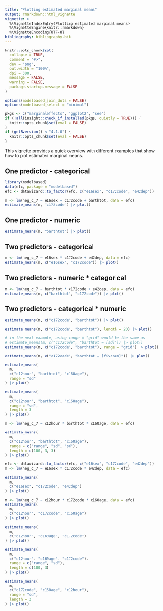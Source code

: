 ```yaml
---
title: "Plotting estimated marginal means"
output: rmarkdown::html_vignette
vignette: >
  %\VignetteIndexEntry{Plotting estimated marginal means}
  %\VignetteEngine{knitr::rmarkdown}
  %\VignetteEncoding{UTF-8}
bibliography: bibliography.bib
---
```


```r
knitr::opts_chunk$set(
  collapse = TRUE,
  comment = "#>",
  dev = "png",
  out.width = "100%",
  dpi = 300,
  message = FALSE,
  warning = FALSE,
  package.startup.message = FALSE
)

options(modelbased_join_dots = FALSE)
options(modelbased_select = "minimal")

pkgs <- c("marginaleffects", "ggplot2", "see")
if (!all(insight::check_if_installed(pkgs, quietly = TRUE))) {
  knitr::opts_chunk$set(eval = FALSE)
}
if (getRversion() < "4.1.0") {
  knitr::opts_chunk$set(eval = FALSE)
}
```

This vignette provides a quick overview with different examples that show how to plot estimated marginal means.

## One predictor - categorical

```r
library(modelbased)
data(efc, package = "modelbased")
efc <- datawizard::to_factor(efc, c("e16sex", "c172code", "e42dep"))

m <- lm(neg_c_7 ~ e16sex + c172code + barthtot, data = efc)
estimate_means(m, "c172code") |> plot()
```

## One predictor - numeric

```r
estimate_means(m, "barthtot") |> plot()
```

## Two predictors - categorical

```r
m <- lm(neg_c_7 ~ e16sex * c172code + e42dep, data = efc)
estimate_means(m, c("e16sex", "c172code")) |> plot()
```

## Two predictors - numeric * categorical

```r
m <- lm(neg_c_7 ~ barthtot * c172code + e42dep, data = efc)
estimate_means(m, c("barthtot", "c172code")) |> plot()
```

## Two predictors - categorical * numeric

```r
estimate_means(m, c("c172code", "barthtot")) |> plot()

estimate_means(m, c("c172code", "barthtot"), length = 20) |> plot()

# in the next example, using range = "grid" would be the same as
# estimate_means(m, c("c172code", "barthtot = [sd]")) |> plot()
estimate_means(m, c("c172code", "barthtot"), range = "grid") |> plot()

estimate_means(m, c("c172code", "barthtot = [fivenum]")) |> plot()
```


```r
estimate_means(
  m,
  c("c12hour", "barthtot", "c160age"),
  range = "sd"
) |> plot()

estimate_means(
  m,
  c("c12hour", "barthtot", "c160age"),
  range = "sd",
  length = 3
) |> plot()

m <- lm(neg_c_7 ~ c12hour * barthtot * c160age, data = efc)

estimate_means(
  m,
  c("c12hour", "barthtot", "c160age"),
  range = c("range", "sd", "sd"),
  length = c(100, 3, 3)
) |> plot()

efc <- datawizard::to_factor(efc, c("e16sex", "c172code", "e42dep"))
m <- lm(neg_c_7 ~ e16sex * c172code * e42dep, data = efc)

estimate_means(
  m,
  c("e16sex", "c172code", "e42dep")
) |> plot()

m <- lm(neg_c_7 ~ c12hour * c172code * c160age, data = efc)
estimate_means(
  m,
  c("c12hour", "c172code", "c160age")
) |> plot()

estimate_means(
  m,
  c("c12hour", "c160age", "c172code")
) |> plot()

estimate_means(
  m,
  c("c12hour", "c160age", "c172code"),
  range = c("range", "sd"),
  length = c(100, 3)
) |> plot()

estimate_means(
  m,
  c("c172code", "c160age", "c12hour"),
  range = "sd",
  length = 3
) |> plot()
```
